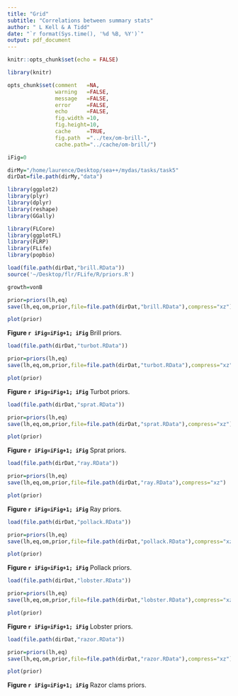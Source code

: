 ```yaml
---
title: "Grid"
subtitle: "Correlations between summary stats"
author: " L Kell & A Tidd"
date: "`r format(Sys.time(), '%d %B, %Y')`"
output: pdf_document
---
```



```r
knitr::opts_chunk$set(echo = FALSE)

library(knitr)

opts_chunk$set(comment   =NA, 
               warning   =FALSE, 
               message   =FALSE, 
               error     =FALSE, 
               echo      =FALSE,
               fig.width =10, 
               fig.height=10,
               cache     =TRUE, 
               fig.path  ="../tex/om-brill-",
               cache.path="../cache/om-brill/")

iFig=0
```
```r
dirMy="/home/laurence/Desktop/sea++/mydas/tasks/task5"
dirDat=file.path(dirMy,"data")
```
```r
library(ggplot2)
library(plyr)
library(dplyr)
library(reshape)
library(GGally)

library(FLCore)
library(ggplotFL)
library(FLRP)
library(FLife)
library(popbio)
```

```r
load(file.path(dirDat,"brill.RData"))
source('~/Desktop/flr/FLife/R/priors.R')

growth=vonB

prior=priors(lh,eq)
save(lh,eq,om,prior,file=file.path(dirDat,"brill.RData"),compress="xz")

plot(prior)
```

**Figure `r iFig=iFig+1; iFig`** Brill priors.


```r
load(file.path(dirDat,"turbot.RData"))

prior=priors(lh,eq)
save(lh,eq,om,prior,file=file.path(dirDat,"turbot.RData"),compress="xz")
```

```r
plot(prior)
```

**Figure `r iFig=iFig+1; iFig`** Turbot priors.


```r
load(file.path(dirDat,"sprat.RData"))

prior=priors(lh,eq)
save(lh,eq,om,prior,file=file.path(dirDat,"sprat.RData"),compress="xz")
```

```r
plot(prior)
```
**Figure `r iFig=iFig+1; iFig`** Sprat priors.


```r
load(file.path(dirDat,"ray.RData"))

prior=priors(lh,eq)
save(lh,eq,om,prior,file=file.path(dirDat,"ray.RData"),compress="xz")
```

```r
plot(prior)
```
**Figure `r iFig=iFig+1; iFig`** Ray priors.


```r
load(file.path(dirDat,"pollack.RData"))

prior=priors(lh,eq)
save(lh,eq,om,prior,file=file.path(dirDat,"pollack.RData"),compress="xz")
```

```r
plot(prior)
```
**Figure `r iFig=iFig+1; iFig`** Pollack priors.


```r
load(file.path(dirDat,"lobster.RData"))

prior=priors(lh,eq)
save(lh,eq,om,prior,file=file.path(dirDat,"lobster.RData"),compress="xz")
```

```r
plot(prior)
```
**Figure `r iFig=iFig+1; iFig`** Lobster priors.


```r
load(file.path(dirDat,"razor.RData"))

prior=priors(lh,eq)
save(lh,eq,om,prior,file=file.path(dirDat,"razor.RData"),compress="xz")
```

```r
plot(prior)
```
**Figure `r iFig=iFig+1; iFig`** Razor clams priors.

